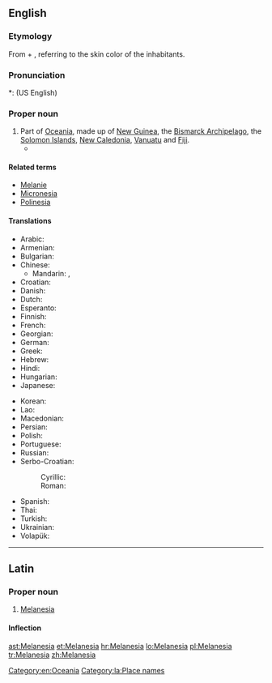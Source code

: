 ==English==
{{wikipedia}}

===Etymology===
From {{etyl|grc}} {{term|μέλας||dark|sc=polytonic|tr=melas|lang=grc}} + {{term|νῆσος||island|sc=polytonic|tr=nēsos|lang=grc}}, referring to the skin color of the inhabitants.

===Pronunciation===
*: (US English) {{rhymes|iːʒə}}

===Proper noun===
{{en-proper noun}}

# Part of [[Oceania]], made up of [[New Guinea]], the [[Bismarck Archipelago]], the [[Solomon Islands]], [[New Caledonia]], [[Vanuatu]] and [[Fiji]].
#* {{quote-journal
|passage=My job, then, is that of a cultural and religious broker of sorts, co-opting '''Melanesia''' to serve as a stimulus to thought in Le Moyne classrooms.
|page=315
|title=Thinking and teaching with the indigenous traditions of Melanesia
|journal=Beyond primitivism: indigenous religious traditions and modernity
|author=Mary N. MacDonald
|publisher=Routledge
|year=2004
|isbn=041527320X}}

====Related terms====
* [[Melanie]]
* [[Micronesia]]
* [[Polinesia]]

====Translations====
{{trans-top|part of Oceania}}
* Arabic: {{t-|ar|ميلانيزيا|f|tr=milaaniizya|sc=Arab}}
* Armenian: {{t-|hy|Մելանեզիա|tr=Melanezia}}
* Bulgarian: {{t-|bg|Меланезия|f|tr=Melanézija|sc=Cyrl}}
* Chinese:
** Mandarin: {{t-|cmn|美拉尼西亞|sc=Hani}}, {{t-|cmn|美拉尼西亚|tr=Měilāníxīyà|sc=Hani}}
* Croatian: {{t+|hr|Melanezija|f}}
* Danish: {{t|da|Melanesien|p}}
* Dutch: {{t-|nl|Melanesië}}
* Esperanto: {{t-|eo|Melanezio}}
* Finnish: {{t-|fi|Melanesia}}
* French: {{t+|fr|Mélanésie|f}}
* Georgian: {{t-|ka|მელანეზია|tr=melanezia|sc=Geor}}
* German: {{t-|de|Melanesien|n}}
* Greek: {{t-|el|Μελανησία|f|tr=Melanesía|sc=Grek}}
* Hebrew: {{t-|he|מלנזיה|sc=Hebr}}
* Hindi: {{t-|hi|मॅलानिशिया|tr=melāniśiyā|sc=Deva}}
* Hungarian: {{t-|hu|Melanézia}}
* Japanese: {{t-|ja|メラネシア|tr=Meraneshia}}
{{trans-mid}}
* Korean: {{t-|ko|멜라네시아|tr=Mellanesia|sc=Kore}}
* Lao: {{t-|lo|ເມລາເນເຊຍ|sc=Laoo}}
* Macedonian: {{t-|mk|Меланезија|f|tr=Melanézija}}
* Persian: {{t+|fa|ملانزی|sc=fa-Arab}}
* Polish: {{t+|pl|Melanezja|f}}
* Portuguese: {{t-|pt|Melanésia|f}}
* Russian: {{t-|ru|Меланезия|f|tr=Melanézija}}
* Serbo-Croatian:
*: Cyrillic: {{t-|sh|Меланезија|f}}
*: Roman: {{t-|sh|Melanezija|f}}
* Spanish: {{t-|es|Melanesia|f}}
* Thai: {{t-|th|เมลานีเซีย|tr=maylaaneesia}}
* Turkish: {{t+|tr|Melanezya}}
* Ukrainian: {{t-|uk|Меланезія|f|tr=Melanézija|sc=Cyrl}}
* Volapük: {{t+|vo|Bläga-Seanuäns}}
{{trans-bottom}}

[[Category:en:Oceania]]

----

==Latin==
{{wikipedia|lang=la}}

===Proper noun===
{{la-proper noun|Melanesia|Melanesiae|Melanesiae|f|first}}

# [[#English|Melanesia]]

====Inflection====
{{la-decl-1st-loc|Melanesi}}

[[Category:la:Place names]]

[[ast:Melanesia]]
[[et:Melanesia]]
[[hr:Melanesia]]
[[lo:Melanesia]]
[[pl:Melanesia]]
[[tr:Melanesia]]
[[zh:Melanesia]]